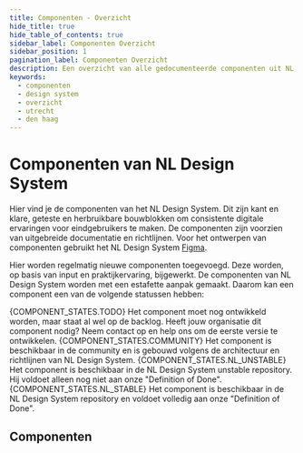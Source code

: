 ```yaml
---
title: Componenten - Overzicht
hide_title: true
hide_table_of_contents: true
sidebar_label: Componenten Overzicht
sidebar_position: 1
pagination_label: Componenten Overzicht
description: Een overzicht van alle gedocumenteerde componenten uit NL Design System
keywords:
  - componenten
  - design system
  - overzicht
  - utrecht
  - den haag
---
```








# Componenten van NL Design System

Hier vind je de componenten van het NL Design System. Dit zijn kant en klare, geteste en herbruikbare bouwblokken om consistente digitale ervaringen voor eindgebruikers te maken. De componenten zijn voorzien van uitgebreide documentatie en richtlijnen.
Voor het ontwerpen van componenten gebruikt het NL Design System [Figma](../meedoen/03-als-designer/05-figma/README.md).

Hier worden regelmatig nieuwe componenten toegevoegd. Deze worden, op basis van input en praktijkervaring, bijgewerkt.
De componenten van NL Design System worden met een estafette aanpak gemaakt. Daarom kan een component een van de volgende statussen hebben:

<DefinitionList>
  <Definition>
    <DefinitionTitle>{COMPONENT_STATES.TODO}</DefinitionTitle>
    <DefinitionData>
      Het component moet nog ontwikkeld worden, maar staat al wel op de backlog. Heeft jouw organisatie dit component
      nodig? Neem contact op en help ons om de eerste versie te ontwikkelen.
    </DefinitionData>
  </Definition>
  <Definition>
    <DefinitionTitle>{COMPONENT_STATES.COMMUNITY}</DefinitionTitle>
    <DefinitionData>
      Het component is beschikbaar in de community en is gebouwd volgens de architectuur en richtlijnen van NL Design
      System.
    </DefinitionData>
  </Definition>
  <Definition>
    <DefinitionTitle>{COMPONENT_STATES.NL_UNSTABLE}</DefinitionTitle>
    <DefinitionData>
      Het component is beschikbaar in de NL Design System unstable repository. Hij voldoet alleen nog niet aan onze
      "Definition of Done".
    </DefinitionData>
  </Definition>
  <Definition>
    <DefinitionTitle>{COMPONENT_STATES.NL_STABLE}</DefinitionTitle>
    <DefinitionData>
      Het component is beschikbaar in de NL Design System repository en voldoet volledig aan onze "Definition of Done".
    </DefinitionData>
  </Definition>
</DefinitionList>

## Componenten

<ComponentOverview />
